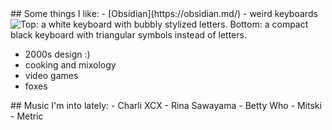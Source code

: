 

<section>
## Some things I like:
- [Obsidian](https://obsidian.md/)
- weird keyboards

<br />
<Image
	className={props.styles.keyboardImage}
	src={Keyboards}
	alt="Top: a white keyboard with bubbly stylized letters. Bottom: a compact black keyboard with triangular symbols instead of letters."
/>
<br />

- 2000s design :)
- cooking and mixology
- video games
- foxes
</section>

<section>
## Music I'm into lately:
- Charli XCX
- Rina Sawayama
- Betty Who
- Mitski
- Metric
</section>